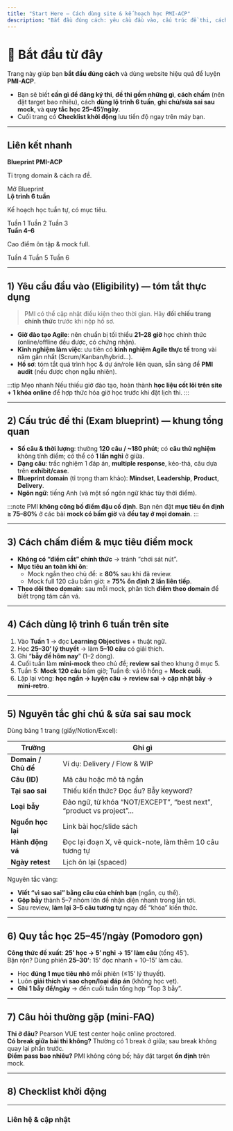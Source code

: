 ```yaml
---
title: "Start Here — Cách dùng site & kế hoạch học PMI-ACP"
description: "Bắt đầu đúng cách: yêu cầu đầu vào, cấu trúc đề thi, cách chấm điểm, cách dùng lộ trình, nguyên tắc ghi chú/sửa sai ở mock, và quy tắc học 25–45’/ngày."
---
```



# 👋 Bắt đầu từ đây

Trang này giúp bạn **bắt đầu đúng cách** và dùng website hiệu quả để luyện **PMI-ACP**.

- Bạn sẽ biết **cần gì để đăng ký thi**, **đề thi gồm những gì**, **cách chấm** (nên đặt target bao nhiêu), cách **dùng lộ trình 6 tuần**, **ghi chú/sửa sai sau mock**, và **quy tắc học 25–45’/ngày**.
- Cuối trang có **Checklist khởi động** lưu tiến độ ngay trên máy bạn.

---

## Liên kết nhanh

<div className="vno-card-grid">

  <div className="vno-card">
    <div className="vno-card__body">
      <strong>Blueprint PMI-ACP</strong>
      <p className="margin-bottom--sm">Tỉ trọng domain & cách ra đề.</p>
    </div>
    <div className="vno-card__actions">
      <Link className="button button--brand" to="/docs/pmi-acp/blueprint-2025">Mở Blueprint</Link>
    </div>
  </div>

  <div className="vno-card">
    <div className="vno-card__body">
      <strong>Lộ trình 6 tuần</strong>
      <p className="margin-bottom--sm">Kế hoạch học tuần tự, có mục tiêu.</p>
    </div>
    <div className="vno-card__actions">
      <Link className="button button--brand-ghost" to="/docs/pmi-acp/plan/week-1">Tuần 1</Link>
      <Link className="button button--brand-ghost" to="/docs/pmi-acp/plan/week-2">Tuần 2</Link>
      <Link className="button button--brand-ghost" to="/docs/pmi-acp/plan/week-3">Tuần 3</Link>
    </div>
  </div>

  <div className="vno-card">
    <div className="vno-card__body">
      <strong>Tuần 4–6</strong>
      <p className="margin-bottom--sm">Cao điểm ôn tập & mock full.</p>
    </div>
    <div className="vno-card__actions">
      <Link className="button button--brand-ghost" to="/docs/pmi-acp/plan/week-4">Tuần 4</Link>
      <Link className="button button--brand-ghost" to="/docs/pmi-acp/plan/week-5">Tuần 5</Link>
      <Link className="button button--brand-ghost" to="/docs/pmi-acp/plan/week-6">Tuần 6</Link>
    </div>
  </div>

</div>

---

## 1) Yêu cầu đầu vào (Eligibility) — tóm tắt thực dụng
> PMI có thể cập nhật điều kiện theo thời gian. Hãy **đối chiếu trang chính thức** trước khi nộp hồ sơ.

- **Giờ đào tạo Agile**: nên chuẩn bị tối thiểu **21–28 giờ** học chính thức (online/offline đều được, có chứng nhận).
- **Kinh nghiệm làm việc**: ưu tiên có **kinh nghiệm Agile thực tế** trong vài năm gần nhất (Scrum/Kanban/hybrid…).
- **Hồ sơ**: tóm tắt quá trình học & dự án/role liên quan, sẵn sàng để **PMI audit** (nếu được chọn ngẫu nhiên).

:::tip Mẹo nhanh
Nếu thiếu giờ đào tạo, hoàn thành **học liệu cốt lõi trên site + 1 khóa online** để hợp thức hóa giờ học trước khi đặt lịch thi.
:::

---

## 2) Cấu trúc đề thi (Exam blueprint) — khung tổng quan
- **Số câu & thời lượng**: thường **120 câu / ~180 phút**; có **câu thử nghiệm** không tính điểm; có thể có **1 lần nghỉ** ở giữa.
- **Dạng câu**: trắc nghiệm 1 đáp án, **multiple response**, kéo-thả, câu dựa trên **exhibit/case**.
- **Blueprint domain** (tỉ trọng tham khảo): **Mindset**, **Leadership**, **Product**, **Delivery**.
- **Ngôn ngữ**: tiếng Anh (và một số ngôn ngữ khác tùy thời điểm).

:::note
PMI **không công bố điểm đậu cố định**. Bạn nên đặt **mục tiêu ổn định ≥ 75–80%** ở các bài **mock có bấm giờ** và **đều tay ở mọi domain**.
:::

---

## 3) Cách chấm điểm & mục tiêu điểm mock
- **Không có “điểm cắt” chính thức** → tránh “chơi sát nút”.
- **Mục tiêu an toàn khi ôn**:
  - Mock ngắn theo chủ đề: ≥ **80%** sau khi đã review.
  - Mock full 120 câu bấm giờ: ≥ **75%** **ổn định 2 lần liên tiếp**.
- **Theo dõi theo domain**: sau mỗi mock, phân tích **điểm theo domain** để biết trọng tâm cần vá.

---

## 4) Cách dùng lộ trình 6 tuần trên site
1. Vào **Tuần 1** → đọc **Learning Objectives** + thuật ngữ.  
2. Học **25–30’ lý thuyết** → làm **5–10 câu** có giải thích.  
3. Ghi “**bẫy đề hôm nay**” (1–2 dòng).  
4. Cuối tuần làm **mini-mock** theo chủ đề; **review sai** theo khung ở mục 5.  
5. Tuần 5: **Mock 120 câu** bấm giờ; Tuần 6: vá lỗ hổng + **Mock cuối**.  
6. Lặp lại vòng: **học ngắn → luyện câu → review sai → cập nhật bẫy → mini-retro**.

---

## 5) Nguyên tắc ghi chú & sửa sai sau mock
Dùng bảng 1 trang (giấy/Notion/Excel):

| Trường | Ghi gì |
| --- | --- |
| **Domain / Chủ đề** | Ví dụ: Delivery / Flow & WIP |
| **Câu (ID)** | Mã câu hoặc mô tả ngắn |
| **Tại sao sai** | Thiếu kiến thức? Đọc ẩu? Bẫy keyword? |
| **Loại bẫy** | Đảo ngữ, từ khóa “NOT/EXCEPT”, “best next”, “product vs project”… |
| **Nguồn học lại** | Link bài học/slide sách |
| **Hành động vá** | Đọc lại đoạn X, vẽ quick-note, làm thêm 10 câu tương tự |
| **Ngày retest** | Lịch ôn lại (spaced) |

Nguyên tắc vàng:
- **Viết “vì sao sai” bằng câu của chính bạn** (ngắn, cụ thể).  
- **Gộp bẫy** thành 5–7 nhóm lớn để nhận diện nhanh trong lần tới.  
- Sau review, **làm lại 3–5 câu tương tự** ngay để “khóa” kiến thức.

---

## 6) Quy tắc học 25–45’/ngày (Pomodoro gọn)
**Công thức đề xuất**: **25’ học → 5’ nghỉ → 15’ làm câu** (tổng 45’).  
Bận rộn? Dùng phiên **25–30’**: 15’ đọc nhanh + 10–15’ làm câu.

- Học **đúng 1 mục tiêu nhỏ** mỗi phiên (≤15’ lý thuyết).  
- Luôn **giải thích vì sao chọn/loại đáp án** (không học vẹt).  
- **Ghi 1 bẫy đề/ngày** → đến cuối tuần tổng hợp “Top 3 bẫy”.

---

## 7) Câu hỏi thường gặp (mini-FAQ)
**Thi ở đâu?** Pearson VUE test center hoặc online proctored.  
**Có break giữa bài thi không?** Thường có 1 break ở giữa; sau break không quay lại phần trước.  
**Điểm pass bao nhiêu?** PMI không công bố; hãy đặt target **ổn định** trên mock.

---

## 8) Checklist khởi động

<StartHereChecklist />

---

### Liên hệ & cập nhật
<Subscribe source="start-here" />
